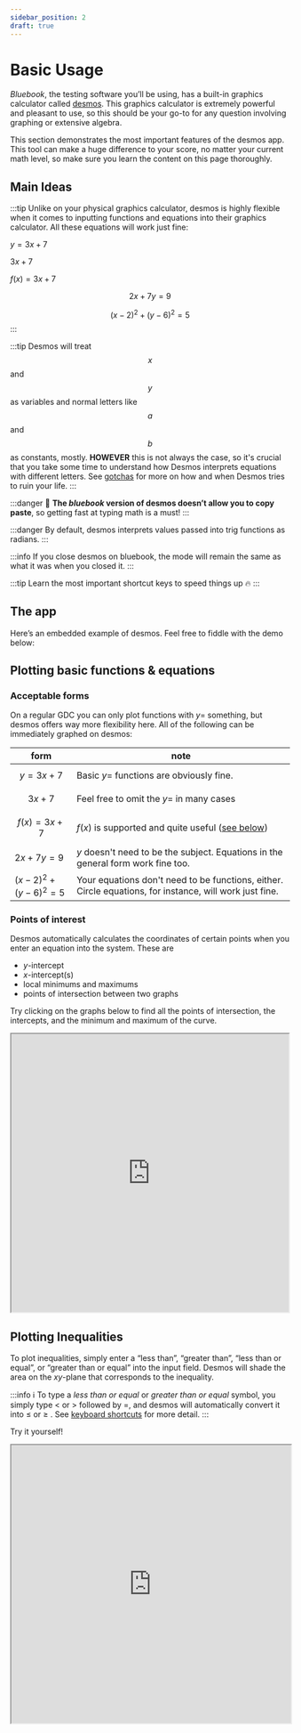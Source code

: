 ```yaml
---
sidebar_position: 2
draft: true
---
```

# Basic Usage

_Bluebook_, the testing software you’ll be using, has a built-in graphics calculator called [desmos](https://www.desmos.com/calculator).
This graphics calculator is extremely powerful and pleasant to use, so this should be your go-to for any question involving graphing or extensive algebra.

This section demonstrates the most important features of the desmos app.
This tool can make a huge difference to your score, no matter your current math level, so make sure you learn the content on this page thoroughly.

## Main Ideas
:::tip
Unlike on your physical graphics calculator, desmos is highly flexible when it comes to inputting functions and equations into their graphics calculator.
All these equations will work just fine:

$y=3x+7$

$3x+7$

$f(x)=3x+7$

$$2x+7y=9$$

$$\left(x-2\right)^{2}+\left(y-6\right)^{2}=5$$
:::

:::tip
Desmos will treat $$x$$ and $$y$$ as variables and normal letters like $$a$$ and $$b$$ as constants, mostly.
**HOWEVER** this is not always the case, so it's crucial that you take some time to understand how Desmos interprets equations with different letters.
See [gotchas](desmos-gotchas) for more on how and when Desmos tries to ruin your life.
:::

:::danger
🚫 **The _bluebook_ version of desmos doesn’t allow you to copy paste**, so getting fast at typing math is a must!
:::

:::danger
    By default, desmos interprets values passed into trig functions as radians.
:::

:::info
    If you close desmos on bluebook, the mode will remain the same as what it was when you closed it.
:::

:::tip
Learn the most important shortcut keys to speed things up 🔥
:::

## The app

Here’s an embedded example of desmos. Feel free to fiddle with the demo below:

<!-- <iframe width="100%" height="500px" src="https://www.desmos.com/calculator/"/> -->
<DesmosDetails summary="Try it yourself 👇" />

## Plotting basic functions & equations

### Acceptable forms
On a regular GDC you can only plot functions with $y=$ something, but desmos offers way more flexibility here. All of the following can be immediately graphed on desmos:

| form | note |
| --- | --- |
| $$y=3x+7$$ | Basic $y=$ functions are obviously fine. |
| $$3x+7$$ | Feel free to omit the $y=$ in many cases |
| $$f(x)=3x+7$$ | $f(x)$ is supported and quite useful ([see below](#fx-notation)) |
| $2x+7y=9$ | $y$ doesn't need to be the subject. Equations in the general form work fine too. |
| $\left(x-2\right)^{2}+\left(y-6\right)^{2}=5$ | Your equations don't need to be functions, either. Circle equations, for instance, will work just fine. |

### Points of interest
Desmos automatically calculates the coordinates of certain points when you enter an equation into the system. These are
- $y$-intercept
- $x$-intercept(s)
- local minimums and maximums
- points of intersection between two graphs

Try clicking on the graphs below to find all the points of intersection, the intercepts, and the minimum and maximum of the curve.

<iframe src="https://www.desmos.com/calculator/kdvhoebqcl?embed" width="500" height="500"></iframe>

## Plotting Inequalities

To plot inequalities, simply enter a “less than”, “greater than”, “less than or equal”, or “greater than or equal” into the input field. Desmos will shade the area on the $xy$-plane that corresponds to the inequality. 

:::info
ℹ️ To type a *less than or equal* or *greater than or equal* symbol, you simply type < or > followed by =, and desmos will automatically convert it into ≤ or ≥ . See [keyboard shortcuts](#keyboard-shortcuts) for more detail.
:::

Try it yourself!

<iframe width="100%" height="500px" src="https://www.desmos.com/calculator/owowlqw4p3"/>

## Plotting points
### Ordered pairs
An ordered pair is a pair of numbers that are used to locate a point on a coordinate plane.
The first number in the ordered pair is the x-coordinate, and the second number is the y-coordinate. 

In desmos, you can plot ordered pairs by simply typing them into the input field in either brackets. 

<iframe width="100%" height="500px" src="https://www.desmos.com/calculator/b4jk5zoig5"/>

Pairs entered on the same line will be plotted in the same color, while points plotted on different lines will generally be plotted in different colors.

### Tables

We can also plot points using a table.
To add a table, click the plus icon in the top left of the desmos app.
Then click the table icon.

The table accepts ordered pairs in the form of $x,y$.
You can also add columns to the table by clicking the empty space on the right side of the table header.
This allows you to plot multiple points at once, where every point shares the same $x$-coordinate.

<iframe width="100%" height="500px" src="https://www.desmos.com/calculator/tc7b0vyp3h"/>


## $f(x)$ notation

$f(x)$ notation provides us with a handy way of thinking of functions in the $xy$ plane.
If you aren't already comfortable with $f(x)$, you should take the time to learn it.
We'll assume for now that you have a basic idea of how it works.

One neat feature of desmos is that it allows us to plot graphs using $f(x)$ notation.
While this may not be useful in many cases, occasionally it's super helpful.
For example, if we've plotted a quadratic equation like so:

$$ y=x^{2}+3x+7 $$

and now we want to calculate what $y$ is equal to when $x$ is $2.3$, you have to enter the whole equation into your calculator again, increasing the number of steps and chances of screwing up.

On the other hand, if you'd entered the equation like so:

$$ f\left(x\right)=x^{2}+3x+7 $$  

You could simply enter $ f\left(2.3\right) $ into the next input field, and desmos will automatically calculate it for you:

$$ f(2.3) = 19.19 $$

**Try it yourself!**

<iframe width="100%" height="500px" src="https://www.desmos.com/calculator/3wdoqpyg2e"/>


:::info
ℹ️ To turn equations on and off, click the wavy circle beside the input field. Try it yourself below:
:::

## Trigonometry

### Trig Functions

You’ll find all the trig functions you need by toggling the keyboard and then clicking the functions button at the top right hand corner of the keyboard. 

![Screenshot from 2023-01-09 10-43-40.png](/img/desmos/Screenshot_from_2023-01-09_10-43-40.png)

You can also simply type the functions into the input field. So if you want to calculate $sin60$, you can simply type `sin60` into the input field and desmos will automatically calculate the value.

Try it yourself!

<iframe width="100%" height="500px" src="https://www.desmos.com/calculator/dkajzudwlq"/>

See [keyboard shortcuts](#keyboard-shortcuts) for more detail.

### Radians vs Degrees
At times you may be asked to provide an answer in either degrees or radians. By default, desmos uses radians. To switch to degrees (or back to radians), simply click the wrench in the top right corner to toggle the menu. At the bottom of the menu, click either “radians” or “degrees” depending on your needs.

![Screenshot from 2023-01-09 13-27-44.png](/img/desmos/Screenshot_from_2023-01-09_13-27-44.png)

## Statistics
Desmos also allows you to calculate the mean, median, standard deviation, first quartile, third quartile, and many more 1-variable statistics.
On the SAT, you’ll only need to know how to calculate the mean, median, and standard deviation.  
And even when you do need to calculate these statistics, you’ll rarely need to use desmos to do so. 
In any case, here’s how you can calculate the mean, median, and deviation on desmos:

<iframe width="100%" height="500px" src="https://www.desmos.com/calculator/lm58sdijc3"/>

If you really want to get fancy, you can even create lists to avoid re-entering data. 

<iframe width="100%" height="500px" src="https://www.desmos.com/calculator/ctf6le6ij3"/>



## Transformations

<iframe width="100%" height="500px" src="https://www.desmos.com/calculator/lajpemppqo"/>

## Using constants

Desmos allows us to graph equations with unknown constants. This means we can write a function like $f\left(x\right)=ax^{2}+3x-a$ , and desmos will offer us the option to create a slider so we can graph the function with different values of $a$. 

Try changing the value of $a$ by pulling the slider or inputing a value manually:

<iframe width="100%" height="500px" src="https://www.desmos.com/calculator/docorpv0vq"/>

You can also click the play button next to the constant and desmos will create an animation by automatically changing the value of the constant, like so:

<iframe width="100%" height="500px" src="https://www.desmos.com/calculator/6cctkhz4ze"/>

If the range of possible values for the constant is too small, you can change the range manually by clicking on the slider.

## Keyboard shortcuts
You should avoid opening the app's built-in keyboard whenever possible.
While a few rare functions and symbols may require you to fish through the app's built-in keyboard, there are keyboard shortcuts that will greatly improve your typing speed and help you maintain focus.
Here's a list of important combinations to remember:

| keys | result | comment |
| --- | --- | --- |
| `a*b` | $$a*b$$ | With constants, feel free to omit the multiplication symbol |
| `a/b` | $$\frac{a}{b}$$ | Your cursor winds up on the denominator of the fraction |
| `/a` | $$\frac{a}{}$$ | Your cursor winds up on the numerator of the fraction and the denominator is still blank |
| `a/b/c` | $$\frac{a}{\frac{b}{c}}$$ | Create a nested fraction by simply repeating the pattern |
| `a^b` | $$a^b$$ | None |
| `sqrty` | $$\sqrt{y}$$ | Works with brackets as well |
| `cbrtz` | $$\sqrt[3]{z}$$ | Works with brackets as well |
| `pi` | $$\pi$$ | Desmos treats $$\pi$$ as a number so this is super useful |
| `theta` | $$\theta$$ | Probably not that useful but who knows? |
| `x1` | $$x_1$$ | This can be useful when you want Desmos to treat $$x$$ as a constant rather than a variable |
| `x_a` | $$x_a$$ | When creating subscripts with letters you'll need to explicitly add the underscore |
| `a>b` | $$a>b$$ | A simple "greater than" symbol |
| `a>b` | $$a>b$$ | A simple "less than" symbol |
| `a>=b` | $$a\le b$$ | Adding the $=$ symbol creates a "greater than or equal" symbol |
| `a<=b` | $$a\ge b$$ | Adding the $=$ symbol creates a "greater than or equal" symbol |
| `sinx` | $$\sin{x}$$ | Works with brackets as well |
| `cosx` | $$\cos{x}$$ | None |
| `tanx` | $$\tan{x}$$ | None |
| `sin^-1(a)` | $$\sin^{-1}\left(a\right)$$ | Hardly ever used |
| `cos^-1(a)` | $$\cos^{-1}\left(a\right)$$ | Hardly ever used |
| `tan^-1(a)` | $$\tan^{-1}\left(a\right)$$ | Hardly ever used |
| `arcsin(a)` | $$\arcsin\left(a\right)$$ | Hardly ever used |
| `arccos(a)` | $$\arccos\left(a\right)$$ | Hardly ever used |
| `arctan(a)` | $$\arctan\left(a\right)$$ | Hardly ever used |


In the next section, we'll look at how to apply these features to SAT questions. 
